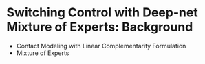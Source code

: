 # Switching Control with Deep-net Mixture of Experts: Background
* Contact Modeling with Linear Complementarity Formulation  
* Mixture of Experts 
